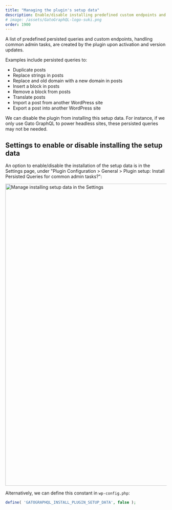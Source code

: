 ```yaml
---
title: "Managing the plugin's setup data"
description: Enable/disable installing predefined custom endpoints and persisted queries
# image: /assets/GatoGraphQL-logo-suki.png
order: 1900
---
```


A list of predefined persisted queries and custom endpoints, handling common admin tasks, are created by the plugin upon activation and version updates.

Examples include persisted queries to:

- Duplicate posts
- Replace strings in posts
- Replace and old domain with a new domain in posts
- Insert a block in posts
- Remove a block from posts
- Translate posts
- Import a post from another WordPress site
- Export a post into another WordPress site

We can disable the plugin from installing this setup data. For instance, if we only use Gato GraphQL to power headless sites, these persisted queries may not be needed.

## Settings to enable or disable installing the setup data

An option to enable/disable the installation of the setup data is in the Settings page, under "Plugin Configuration > General > Plugin setup: Install Persisted Queries for common admin tasks?":

<Image
  src="/assets/guides/upstream/settings-plugin-setup-data.png"
  width="1024"
  height="940"
  alt="Manage installing setup data in the Settings"
  caption="Manage installing setup data in the Settings"
/>

Alternatively, we can define this constant in `wp-config.php`:

```php
define( 'GATOGRAPHQL_INSTALL_PLUGIN_SETUP_DATA', false );
```
